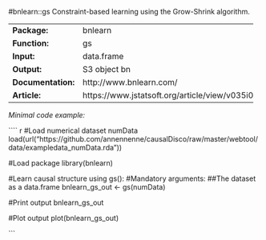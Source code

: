 #bnlearn::gs
Constraint-based learning using the Grow-Shrink algorithm.

-------------------- ------------------------------------------------
**Package:**         bnlearn                                         

**Function:**        gs                                              

**Input:**           data.frame                                      

**Output:**          S3 object bn                                    

**Documentation:**   http://www.bnlearn.com/                         

**Article:**         https://www.jstatsoft.org/article/view/v035i03  
-------------------- ------------------------------------------------




*Minimal code example:*

```` r
#Load numerical dataset numData
load(url("https://github.com/annennenne/causalDisco/raw/master/webtool/data/exampledata_numData.rda"))

#Load package
library(bnlearn)

#Learn causal structure using gs():
#Mandatory arguments: 
##The dataset as a data.frame
bnlearn_gs_out <- gs(numData)

#Print output
bnlearn_gs_out

#Plot output
plot(bnlearn_gs_out)

```
